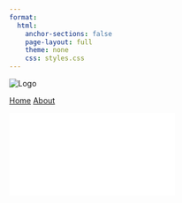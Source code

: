 ```yaml
---
format:
  html:
    anchor-sections: false
    page-layout: full
    theme: none
    css: styles.css
---
```


::: {.navbar}
::: {.nav-content}
::: {.nav-title}
<img src="img/logo_white.png" alt="Logo" class="nav-logo">
:::
::: {.nav-links}
[Home](index.qmd)
[About](about.qmd){.active}
:::
:::
:::

<div class="main-container">
  <section class="frame-section">
    <iframe src="html/about-content.html" class="fullscreen-frame" scrolling="no" frameborder="0"></iframe>
  </section>
</div>